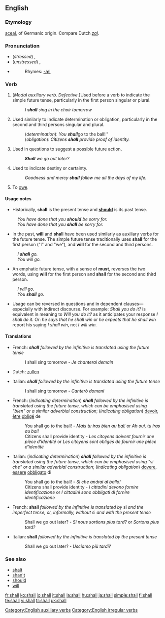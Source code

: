 ==English==

{{rank|down|good|never|100|shall|most|where|those}}

===Etymology===
{{OE.}} [[sculan|sceal]], of Germanic origin.
Compare Dutch ''[[zal]]''.

===Pronunciation===
*(''stressed'') {{IPA|/ˈʃæl/}}, {{SAMPA|/"S{l/}}
*(''unstressed'') {{IPA|/ʃəl/}}, {{SAMPA|/S@l/}}
*{{audio|en-us-shall.ogg|Audio (US)}}
*:Rhymes: [[Rhymes:English:-æl|-æl]]

===Verb===
{{wikipedia}}
{{en-verb|inf= - |shall|-|should|-}}
[[Category:English auxiliary verbs]]
# (''Modal auxiliary verb. Defective.'')Used before a verb to indicate the simple future tense, particularly in the first person singular or plural.
#:''I '''shall''' sing in the choir tomorrow''
# Used similarly to indicate determination or obligation, particularly in the second and third persons singular and plural.
#:(''determination''): ''You '''shall''' ''go to the ball!''
#:(''obligation''): ''Citizens '''shall''' provide proof of identity.''
# Used in questions to suggest a possible future action.
#:'''''Shall''' we go out later?''
# {{archaic}} Used to indicate destiny or certainty.
#:''Goodness and mercy '''shall''' follow me all the days of my life.''
# {{obsolete}} To [[owe]].

====Usage notes====
*Historically, '''shall''' is the present tense and '''[[should]]''' is its past tense.
:''You have done that you '''should''' be sorry for.''
:''You have done that you '''shall''' be sorry for.''

*In the past, '''will''' and '''shall''' have been used similarly as auxiliary verbs for the future tense. The simple future tense traditionally uses '''shall''' for the first person ("I" and "we"), and '''will''' for the second and third persons.
:''I '''shall''' go.''
:''You will go.''

*An emphatic future tense, with a sense of '''must''', reverses the two words, using '''will''' for the first person and '''shall''' for the second and third person.
:''I will go.''
:''You '''shall''' go.''

*Usage can be reversed in questions and in dependent clauses&mdash;especially with indirect discourse. For example: ''Shall you do it?'' is equivalent in meaning to ''Will you do it?'' as it anticipates your response ''I shall do it.'' Or: ''he says that he shall win'' or ''he expects that he shall win'' report his saying ''I shall win'', not ''I will win.''

====Translations====

{{trans-top|indicating the simple future tense}}
*French: '''''shall''' followed by the infinitive is translated using the future tense''
*:I shall sing tomorrow - ''Je chanterai demain''
*Dutch: [[zullen]]
{{trans-mid}}
*Italian: '''''shall''' followed by the infinitive is translated using the future tense''
*:I shall sing tomorrow - ''Canterò domani''
{{trans-bottom}}

{{trans-top|indicating determination or obligation}}
*French: (''indicating determination'') '''''shall''' followed by the infinitive is translated using the future tense, which can be emphasised using "bien" or a similar adverbial construction''; (''indicating obligation'') [[devoir]], [[être]] [[obliger|obligé]] de
*:You shall go to the ball! - ''Mais tu iras bien au bal!'' or ''Ah oui, tu iras au bal!''
*:Citizens shall provide identity - ''Les citoyens doivent fournir une pièce d'identité'' or ''Les citoyens sont obligés de fournir une pièce d'identité''
{{trans-mid}}
*Italian: (''indicating determination'') '''''shall''' followed by the infinitive is translated using the future tense, which can be emphasised using "sì che" or a similar adverbial construction''; (''indicating obligation'') [[dovere]], [[essere]] [[obbligare|obbligato]] di
*:You shall go to the ball! - ''Sì che andrai al ballo!''
*:Citizens shall provide identity - ''I cittadini devono fornire identificazione'' or ''I cittadini sono obbligati di fornire identificazione''
{{trans-bottom}}

{{trans-top|in questions to suggest a possible future action}}
*French: '''shall''' ''followed by the infinitive is translated by'' si ''and the imperfect tense, or, informally, without'' si ''and with the present tense''
*:Shall we go out later? - ''Si nous sortions plus tard?'' or ''Sortons plus tard?''
{{trans-mid}}
*Italian: '''shall''' ''followed by the infinitive is translated by the present tense''
*:Shall we go out later? - ''Usciamo più tardi?''
{{trans-bottom}}

===See also===
*[[shalt]]
*[[shan't]]
*[[should]]
*[[will]]

[[Category:English irregular verbs]]

[[fr:shall]]
[[ko:shall]]
[[io:shall]]
[[it:shall]]
[[la:shall]]
[[hu:shall]]
[[ja:shall]]
[[simple:shall]]
[[fi:shall]]
[[te:shall]]
[[vi:shall]]
[[tr:shall]]
[[uk:shall]]